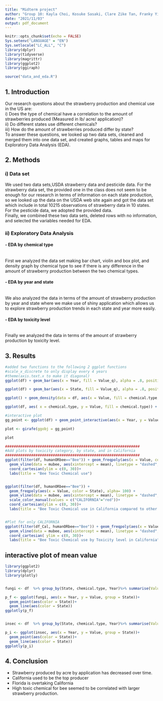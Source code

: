 ```yaml
---
title: "Midterm project"
author: "Group 10: Kayla Choi, Kosuke Sasaki, Clare Zike Tan, Franky Yifan Zhang"
date: "2021/11/03"
output: pdf_document
---
```


```r
knitr::opts_chunk$set(echo = FALSE)
Sys.setenv("LANGUAGE" = "EN")
Sys.setlocale("LC_ALL", "C")
library(dplyr)
library(tidyverse)
library(magrittr)
library(ggplot2)
library(ggiraph)
```


```r
source("data_and_eda.R")
```

## 1. Introduction
Our research questions about the strawberry production and chemical use in the US are:  
i) Does the type of chemical have a correlation to the amount of strawberries produced (Measured in lb/ acre/ application)?  
ii) Do different states use different chemicals?  
iii) How do the amount of strawberries produced differ by state?  
To answer these questions, we looked up two data sets, cleaned and merged them into one data set, and created graphs, tables and maps for Exploratory Data Analysis (EDA).

## 2. Methods
### i) Data set
We used two data sets,USDA strawberry data and pesticide data. For the strawberry data set, the provided one in the class does not seem to be enough for our research in terms of information on each state production, so we looked up the data on the USDA web site again and got the data set which include in total 10215 observations of strawberry data in 10 states.  
For the pesticide data, we adopted the provided data.   
Finally, we combined these two data sets, deleted rows with no information, and selected the variables needed for EDA.

### ii) Exploratory Data Analysis
#### - EDA by chemical type 
<br>
First we analyzed the data set making bar chart, violin and box plot, and density graph by chemical type to see if there is any difference in the amount of strawberry production between the two chemical types.

#### - EDA by year and state 
<br>
We also analyzed the data in terms of the amount of strawberry production by year and state where we make use of shiny application which allows us to explore strawberry production trends in each state and year more easily. 

#### - EDA by toxicity level  
<br>
Finally we analyzed the data in terms of the amount of strawberry production by toxicity level.

## 3. Results

```r
#added two functions to the following 2 ggplot functions
#scale_x_discrete to only display every 4 years
#theme(axis.text.x to make it diagonal)
ggplot(df) + geom_bar(aes(x = Year, fill = Value_q), alpha = .8, position = "fill") + facet_grid(~ chemical.type) +  scale_x_discrete(breaks=seq(1990, 2019, 4)) + theme(axis.text.x = element_text(angle = 45, vjust = 0.5, hjust=1))

ggplot(df) + geom_bar(aes(x = State, fill = Value_q), alpha = .8, position = "fill") + facet_grid(~ chemical.type) + theme(legend.position  = "bottom") + theme(axis.text.x = element_text(angle = 45, hjust=1))

ggplot() + geom_density(data = df, aes(x = Value, fill = chemical.type, color = chemical.type), alpha = .5) + geom_vline(data = mu, aes(xintercept = mean, color = chemical.type), linetype = "dashed", lwd = .8)

ggplot(df, aes( x = chemical.type, y = Value, fill = chemical.type)) + geom_violin(alpha = .5) + geom_boxplot(width=0.1) + stat_summary(fun=mean, geom="point", shape=1, size=2) + theme(legend.position  = "none")

#interactive plot 
gg_point <- ggplot(df) + geom_point_interactive(aes(x = Year, y = Value, color = State, tooltip = chemical, data_id = chemical)) 

plot <- girafe(ggobj = gg_point)

plot

##############################################################
#Add plots by toxicity category, by state, and in California
##############################################################
ggplot(filter(df, humanORbee=="Bee")) + geom_freqpoly(aes(x = Value, color = Level), alpha= 100) + 
  geom_vline(data = mubee, aes(xintercept = mean), linetype = "dashed", lwd = .8) + 
  coord_cartesian(ylim = c(0, 30))+
  labs(title = "Bee Toxic Chemical use")


ggplot(filter(df, humanORbee=="Bee")) + 
  geom_freqpoly(aes(x = Value, color = State), alpha= 100) + 
  geom_vline(data = mubee, aes(xintercept = mean), linetype = "dashed", lwd = .8) + 
  scale_color_manual(values = c("CALIFORNIA"="red"))+
  coord_cartesian(ylim = c(0, 30))+
  labs(title = "Bee Toxic Chemical use in California compared to other states")


#Plot for only CALIFORNIA
ggplot(filter(df_Cal, humanORbee=="Bee")) + geom_freqpoly(aes(x = Value, color = Level), alpha= 100) + 
  geom_vline(data = mubee, aes(xintercept = mean), linetype = "dashed", lwd = .8) + 
  coord_cartesian( ylim = c(0, 30))+
  labs(title = "Bee Toxic Chemical use by Toxicity level in California")

```


## interactive plot of mean value
```r


library(ggplot2)
library(dplyr)
library(plotly)


fungi <- df  %>% group_by(State, chemical.type, Year)%>% summarise(Value = mean(Value)) %>% filter(chemical.type == "CHEMICAL, FUNGICIDE")

p_f <- ggplot(fungi, aes(x = Year, y = Value, group = State))+
  geom_point(aes(color = State))+
  geom_line(aes(color = State))
ggplotly(p_f)


insec <- df  %>% group_by(State, chemical.type, Year)%>% summarise(Value = mean(Value)) %>% filter(chemical.type == "CHEMICAL, INSECTICIDE")

p_i <- ggplot(insec, aes(x = Year, y = Value, group = State))+
  geom_point(aes(color = State))+
  geom_line(aes(color = State))
ggplotly(p_i)


```










## 4. Conclusion
- Strawberry produced by acre by application has decreased over time. 
- California used to be the top producer
- Florida is overtaking California
- High toxic chemical for bee seemed to be correlated with larger strawberry production. 
